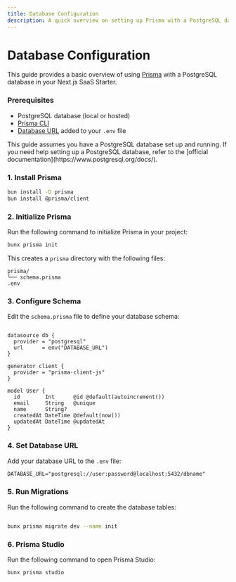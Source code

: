 ```yaml
---
title: Database Configuration
description: A quick overview on setting up Prisma with a PostgreSQL database.
---
```


# Database Configuration

This guide provides a basic overview of using [Prisma](https://www.prisma.io/) with a PostgreSQL database in your Next.js SaaS Starter.

<Steps>

### Prerequisites

- PostgreSQL database (local or hosted)  
- [Prisma CLI](https://www.prisma.io/docs/reference/api-reference/command-reference)  
- [Database URL](#set-database-url) added to your `.env` file  

<Callout type="note">
    This guide assumes you have a PostgreSQL database set up and running. If you need help setting up a PostgreSQL database, refer to the [official documentation](https://www.postgresql.org/docs/).

</Callout>

### 1. Install Prisma

```bash
bun install -D prisma
bun install @prisma/client
```
### 2. Initialize Prisma

Run the following command to initialize Prisma in your project:

```bash
bunx prisma init
```


This creates a `prisma` directory with the following files:

```text
prisma/
└── schema.prisma
.env

```


### 3. Configure Schema


Edit the `schema.prisma` file to define your database schema:

```prisma title="prisma/schema.prisma"

datasource db {
  provider = "postgresql"
  url      = env("DATABASE_URL")
}

generator client {
  provider = "prisma-client-js"
}

model User {
  id        Int      @id @default(autoincrement())
  email     String   @unique
  name      String?
  createdAt DateTime @default(now())
  updatedAt DateTime @updatedAt
}

```

### 4. Set Database URL


Add your database URL to the `.env` file:

```md title=".env"
DATABASE_URL="postgresql://user:password@localhost:5432/dbname"
```


### 5. Run Migrations


Run the following command to create the database tables:

```bash

bunx prisma migrate dev --name init
```

### 6. Prisma Studio

Run the following command to open Prisma Studio:

```bash
bunx prisma studio
```
</Steps>

